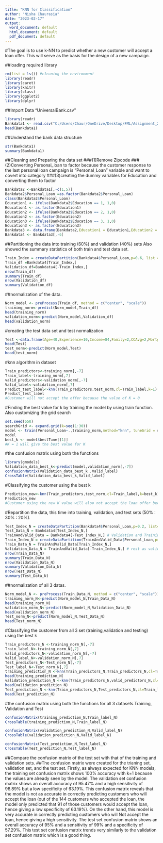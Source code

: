 ```yaml
---
title: "KNN for Classification"
author: "Nisha Chaurasia"
date: "2023-02-17"
output:
  word_document: default
  html_document: default
  pdf_document: default
---
```

#The goal is to use k-NN to predict whether a new customer will accept a loan offer. This will serve as the basis for the design of a new campaign. 


##loading required library
```r
rm(list = ls()) #cleaning the environment
library(readr)
library(caret)
library(knitr)
library(class)
library(ggplot2)
library(dplyr)
```
##Import Data "UniversalBank.csv"
```r
library(readr)
Bankdata1 <- read.csv("C:/Users/Chaur/OneDrive/Desktop/FML/Assignment_2_KNN/UniversalBank.csv")
head(Bankdata1)
```
##Understand the bank data structure
```r
str(Bankdata1)
summary(Bankdata1)
```
##Cleaning and Preparing the data set
###(1)Remove Zipcode 
###(2)Converting Personal_loan to factor because the customer response to the last personal loan campaign is "Personal_Loan" variable and want to covert into category 
###(3)creating the dummy variables for Education and converting them to factor
```r
Bankdata2 <-Bankdata1[,-c(1,5)]
Bankdata2$Personal_Loan =as.factor(Bankdata2$Personal_Loan)
class(Bankdata2$Personal_Loan)
Education1 <- ifelse(Bankdata2$Education == 1, 1,0)
Education1 <- as.factor(Education1)
Education2 <- ifelse(Bankdata2$Education == 2, 1,0)
Education2 <- as.factor(Education2)
Education3 <- ifelse(Bankdata2$Education == 3, 1,0)
Education3 <- as.factor(Education3)
Bankdata3 <- data.frame(Bankdata2,Education1 = Education1,Education2 = Education2, Education3 = Education3)
Bankdata4 <- Bankdata3[,-6]
```

##Partitioning the data into training (60%) and validation (40%) sets Also showed the summary statistics of both train and test data set.  
```r
Train_Index = createDataPartition(Bankdata4$Personal_Loan,p=0.6, list = FALSE)
Train_df =Bankdata4[Train_Index,]
Validation_df=Bankdata4[-Train_Index,]
nrow(Train_df)
summary(Train_df)
nrow(Validation_df)
summary(Validation_df)
```


##normalization of the data.
```r
Norm_model <- preProcess(Train_df, method = c("center", "scale"))
training_norm<-predict(Norm_model,Train_df)
head(training_norm)
validation_norm<-predict(Norm_model,Validation_df)
head(validation_norm)
```

#creating the test data set and test normalization
```r
Test <-data.frame(Age=40,Experience=10,Income=84,Family=2,CCAvg=2,Mortgage=0,Securities.Account=0,CD.Account=0,Online=1,CreditCard=1,Education1=0,Education2=1,Education3=0)
head(Test)
test_norm<-predict(Norm_model,Test)
head(test_norm)

```

#knn algorithm in dataset
```r
Train_predictors<-training_norm[,-7]
Train_label<-training_norm[,7]
valid_predictors<-validation_norm[,-7]
Valid_label<-validation_norm[,7]
Predict_test_label<-knn(Train_predictors,test_norm,cl=Train_label,k=1)
Predict_test_label
#Customer will not accept the offer because the value of K = 0

```
#Finding the best value for k by training the model by using train function. Also customizing the grid search  
```r
set.seed(550)
searchGrid <- expand.grid(k=seq(1:30))
model <- train(Personal_Loan~.,training_norm,method="knn", tuneGrid = searchGrid)
model
best_k <- model$bestTune[[1]]
#K = 1 will give the best value for K 
```
#the confusion matrix using both the functions
```r
library(gmodels)
Validation_data_best_k<-predict(model,validation_norm[,-7])
confusionMatrix(Validation_data_best_k ,Valid_label)
CrossTable(Validation_data_best_k,Valid_label)
```


#Classifying the customer using the best k
```r
Prediction_new<-knn(Train_predictors,test_norm,cl=Train_label,k=best_k)
Prediction_new
#Customer using the new K value will also not accept the loan offer because again K = 0
```

#Repartition the data, this time into training, validation, and test sets (50% : 30% : 20%).
```r
Test_Index_N = createDataPartition(Bankdata4$Personal_Loan,p=0.2, list=FALSE) # 20% reserved for Test
Test_Data_N = Bankdata4[Test_Index_N,]
TrainAndValid_Data = Bankdata4[-Test_Index_N,] # Validation and Training data is rest
Train_Index_N = createDataPartition(TrainAndValid_Data$Personal_Loan,p=25/40, list=FALSE) # 50% of remaining data as training
Train_Data_N = TrainAndValid_Data[Train_Index_N,]
Validation_Data_N = TrainAndValid_Data[-Train_Index_N,] # rest as validation
nrow(Train_Data_N)
summary(Train_Data_N)
nrow(Validation_Data_N)
summary(Validation_Data_N)
nrow(Test_Data_N)
summary(Test_Data_N)
```

##normalization of all 3 datas.
```r
Norm_model_N <- preProcess(Train_Data_N, method = c("center", "scale"))
training_norm_N<-predict(Norm_model_N,Train_Data_N)
head(training_norm_N)
validation_norm_N<-predict(Norm_model_N,Validation_Data_N)
head(validation_norm_N)
Test_norm_N<-predict(Norm_model_N,Test_Data_N)
head(Test_norm_N)
```
#Classifying the customer from all 3 set (training,validation and testing) using the best k
```r
Train_predictors_N <-training_norm_N[,-7]
Train_label_N<-training_norm_N[,7]
valid_predictors_N<-validation_norm_N[,-7]
Valid_label_N<-validation_norm_N[,7]
Test_predictors_N<-Test_norm_N[,-7]
Test_label_N<-Test_norm_N[,7]
training_prediction_N <-knn(Train_predictors_N,Train_predictors_N,cl=Train_label_N,k=best_k)
head(training_prediction_N)
validation_prediction_N <-knn(Train_predictors_N,valid_predictors_N,cl=Train_label_N,k=best_k)
head(validation_prediction_N)
Test_prediction_N <-knn(Train_predictors_N,Test_predictors_N,cl=Train_label_N,k=best_k)
head(Test_prediction_N)

```
#the confusion matrix using both the functions for all 3 datasets Training, Validation and Test
```r
confusionMatrix(training_prediction_N,Train_label_N)
CrossTable(training_prediction_N,Train_label_N)

confusionMatrix(validation_prediction_N,Valid_label_N)
CrossTable(validation_prediction_N,Valid_label_N)

confusionMatrix(Test_prediction_N,Test_label_N)
CrossTable(Test_prediction_N,Test_label_N)
```
##Compare the confusion matrix of the test set with that of the training and validation sets.
##The confusion matrix were created for the trianing set, validation set, and the test set. Firstly, as always expected for KNN models, the training set confusion matrix shows 100% accuracy with k=1 because the values are already seen by the model. The validation set confusion matrix shows an overall accuracy of 95.47% and a high sensitivity of 98.89% but a low specificity of 63.19%. This confusion matrix reveals that the model is not as accurate in correctly predicting customers who will accept the loan (out of the 144 customers who accepted the loan, the model only predicted that 91 of those customers would accept the loan, hence giving a low specificity of 63.19%). On the other hand, this model is very accurate in correctly predicting customers who will Not accept the loan, hence giving a high sensitivity. The test set confusion matrix shows an overall accuracy of 95% and a sensitivity of 99% and a specificity of 57.29%. This test set confusion matrix trends very similarly to the validation set confusion matrix which is a good thing. 